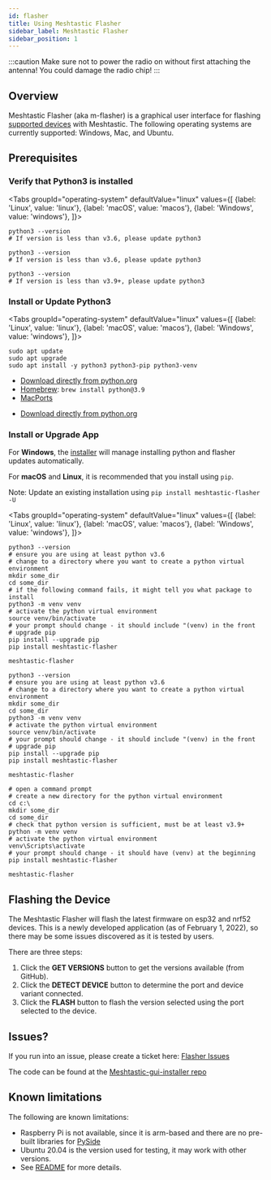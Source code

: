 ```yaml
---
id: flasher
title: Using Meshtastic Flasher
sidebar_label: Meshtastic Flasher
sidebar_position: 1
---
```



:::caution
Make sure not to power the radio on without first attaching the antenna! You could damage the radio chip!
:::

## Overview

Meshtastic Flasher (aka m-flasher) is a graphical user interface for flashing [supported devices](/docs/hardware) with Meshtastic.
The following operating systems are currently supported: Windows, Mac, and Ubuntu.

## Prerequisites

### Verify that Python3 is installed

<Tabs
groupId="operating-system"
defaultValue="linux"
values={[
{label: 'Linux', value: 'linux'},
{label: 'macOS', value: 'macos'},
{label: 'Windows', value: 'windows'},
]}>
<TabItem value="linux">

```shell title="Check python3 version"
python3 --version
# If version is less than v3.6, please update python3
```

</TabItem>
<TabItem value="macos">

```shell title="Check python3 version"
python3 --version
# If version is less than v3.6, please update python3
```

</TabItem>
<TabItem value="windows">

```shell title="Check python3 version"
python3 --version
# If version is less than v3.9+, please update python3
```

</TabItem>
</Tabs>

### Install or Update Python3

<Tabs
groupId="operating-system"
defaultValue="linux"
values={[
{label: 'Linux', value: 'linux'},
{label: 'macOS', value: 'macos'},
{label: 'Windows', value: 'windows'},
]}>
<TabItem value="linux">

```shell title="Install python3, pip, and venv"
sudo apt update
sudo apt upgrade
sudo apt install -y python3 python3-pip python3-venv
```

</TabItem>
<TabItem value="macos">

- [Download directly from python.org](https://www.python.org/downloads/macos/)
- [Homebrew](https://brew.sh/): `brew install python@3.9`
- [MacPorts](https://www.macports.org/)

</TabItem>
<TabItem value="windows">

- [Download directly from python.org](https://www.python.org/downloads/windows/)

</TabItem>
</Tabs>


### Install or Upgrade App

For **Windows**, the [installer](https://github.com/meshtastic/Meshtastic-gui-installer/releases/tag/untagged-9a69e6946635cd38df7d) will manage installing python and flasher updates automatically.

For **macOS** and **Linux**, it is recommended that you install using `pip`.

Note: Update an existing installation using `pip install meshtastic-flasher -U`

<Tabs
groupId="operating-system"
defaultValue="linux"
values={[
{label: 'Linux', value: 'linux'},
{label: 'macOS', value: 'macos'},
{label: 'Windows', value: 'windows'},
]}>
<TabItem value="linux">

```shell title="Install Meshtastic Flasher"
python3 --version
# ensure you are using at least python v3.6
# change to a directory where you want to create a python virtual environment
mkdir some_dir
cd some_dir
# if the following command fails, it might tell you what package to install
python3 -m venv venv
# activate the python virtual environment
source venv/bin/activate
# your prompt should change - it should include "(venv) in the front
# upgrade pip
pip install --upgrade pip
pip install meshtastic-flasher
```

```shell title="Running Meshtastic Flasher"
meshtastic-flasher
```

  </TabItem>
  <TabItem value="macos">

```shell title="Install Meshtastic Flasher"
python3 --version
# ensure you are using at least python v3.6
# change to a directory where you want to create a python virtual environment
mkdir some_dir
cd some_dir
python3 -m venv venv
# activate the python virtual environment
source venv/bin/activate
# your prompt should change - it should include "(venv) in the front
# upgrade pip
pip install --upgrade pip
pip install meshtastic-flasher
```

```shell title="Running Meshtastic Flasher"
meshtastic-flasher
```

  </TabItem>
  <TabItem value="windows">

```shell title="Install Meshtastic Flasher"
# open a command prompt
# create a new directory for the python virtual environment
cd c:\
mkdir some_dir
cd some_dir
# check that python version is sufficient, must be at least v3.9+
python -m venv venv
# activate the python virtual environment
venv\Scripts\activate
# your prompt should change - it should have (venv) at the beginning
pip install meshtastic-flasher
```

```shell title="Running Meshtastic Flasher"
meshtastic-flasher
```

  </TabItem>
</Tabs>

## Flashing the Device

The Meshtastic Flasher will flash the latest firmware on esp32 and nrf52 devices. This is a newly developed application (as of February 1, 2022), so there may be some issues discovered as it is tested by users.

There are three steps:

1. Click the **GET VERSIONS** button to get the versions available (from GitHub).
2. Click the **DETECT DEVICE** button to determine the port and device variant connected.
3. Click the **FLASH** button to flash the version selected using the port selected to the device.

## Issues?

If you run into an issue, please create a ticket here: [Flasher Issues](https://github.com/meshtastic/Meshtastic-gui-installer/issues)

The code can be found at the [Meshtastic-gui-installer repo](https://github.com/meshtastic/Meshtastic-gui-installer)

## Known limitations

The following are known limitations:

- Raspberry Pi is not available, since it is arm-based and there are no pre-built libraries for [PySide](https://wiki.qt.io/Qt_for_Python)
- Ubuntu 20.04 is the version used for testing, it may work with other versions.
- See [README](https://github.com/meshtastic/Meshtastic-gui-installer/blob/master/README.md) for more details.
